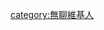 {{Userbox-2
  |border-c = #000000
  |border-s = 1
  |id1-c    = white
  |id1-s    = 11
  |id1-fc   = red
  |id2-c    = white
  |id2-s    = 11
  |id2-fc   = red
  |info-c   = #8FBC8F
  |info-s   = 8
  |info-fc  = black
  |id1      = 無
  |id2      = 聊
  |info     = 該用戶認為自己很'''無聊'''。
}}

[[category:無聊維基人]]